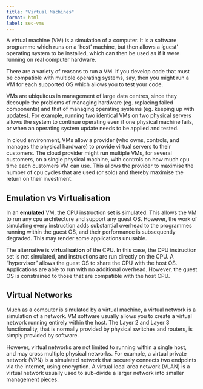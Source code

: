 ```yaml
---
title: "Virtual Machines"
format: html
label: sec-vms
---
```


A virtual machine (VM) is a simulation of a computer. It is a software programme which runs on a 'host' machine, but then allows a 'guest' operating system to be installed, which can then be used as if it were running on real computer hardware.

There are a variety of reasons to run a VM. If you develop code that must be compatible with multiple operating systems, say, then you might run a VM for each supported OS which allows you to test your code.

VMs are ubiquitous in management of large data centres, since they decouple the problems of managing hardware (eg. replacing failed components) and that of managing operating systems (eg. keeping up with updates). For example, running two identical VMs on two physical servers allows the system to continue operating even if one physical machine fails, or when an operating system update needs to be applied and tested.

In cloud environment, VMs allow a provider (who owns, controls, and manages the physical hardware) to provide virtual servers to their customers.  The cloud provider might run multiple VMs, for several customers, on a single physical machine, with controls on how much cpu time each customers VM can use.  This allows the provider to maximise the number of cpu cycles that are used (or sold) and thereby maximise the return on their investment.


## Emulation vs Virtualisation

In an **emulated** VM, the CPU instruction set is simulated.  This allows the VM to run any cpu architecture and support any guest OS. However, the work of simulating every instruction adds substantial overhead to the programmes running within the guest OS, and their performance is subsequently degraded. This may render some applications unusable.

The alternative is **virtualisation** of the CPU. In this case, the CPU instruction set is not simulated, and instructions are run directly on the CPU. A "hypervisor" allows the guest OS to share the CPU with the host OS. Applications are able to run with no additional overhead. However, the guest OS is constrained to those that are compatible with the host CPU.

## Virtual Networks

Much as a computer is simulated by a virtual machine, a virtual network is a simulation of a network.  VM software usually allows you to create a virtual network running entirely within the host.  The Layer 2 and Layer 3 functionality, that is normally provided by physical switches and routers, is simply provided by software.

However, virtual networks are not limited to running within a single host, and may cross multiple physical networks.  For example, a virtual private network (VPN) is a simulated network that securely connects two endpoints via the internet, using encryption.  A virtual local area network (VLAN) is a virtual network usually used to sub-divide a larger network into smaller management pieces.